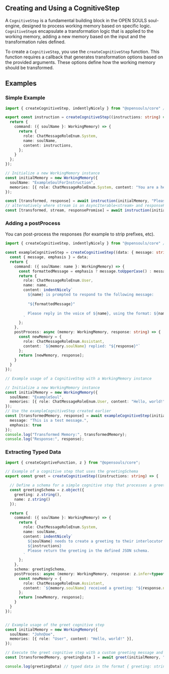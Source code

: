 Creating and Using a CognitiveStep
-----------------------------------

A `CognitiveStep` is a fundamental building block in the OPEN SOULS soul-engine, designed to process working memory based on specific logic. `CognitiveStep`s encapsulate a transformation logic that is applied to the working memory, adding a new memory based on the input and the transformation rules defined.

To create a `CognitiveStep`, you use the `createCognitiveStep` function. This function requires a callback that generates transformation options based on the provided arguments. These options define how the working memory should be transformed.

## Examples

### Simple Example

```ts
import { createCognitiveStep, indentlyNicely } from "@opensouls/core" // also reexported from @opensouls/engine

export const instruction = createCognitiveStep((instructions: string) => {
  return {
    command: ({ soulName }: WorkingMemory) => {
      return {
        role: ChatMessageRoleEnum.System,
        name: soulName,
        content: instructions,
      };
    }
  };
});

// Initialize a new WorkingMemory instance
const initialMemory = new WorkingMemory({
  soulName: "ExampleSoulForInstruction",
  memories: [{ role: ChatMessageRoleEnum.System, content: "You are a helpful assistant." }]
});

const [transformed, response] = await instruction(initialMemory, "Please say hello");
// alternatively where stream is an AsyncIterable<stream> and responsePromise is a promise that will resolve to the value of the cognitive step
const [transformed, stream, responsePromise] = await instruction(initialMemory, "Please say hello", { stream: true })]
```


### Adding a postProcess

You can post-process the responses (for example to strip prefixes, etc).

```ts
import { createCognitiveStep, indentlyNicely } from "@opensouls/core" // also rexported from @opensouls/engine

const exampleCognitiveStep = createCognitiveStep((data: { message: string; emphasis: boolean }) => {
  const { message, emphasis } = data;
  return {
    command: ({ soulName: name }: WorkingMemory) => {
      const formattedMessage = emphasis ? message.toUpperCase() : message;
      return {
        role: ChatMessageRoleEnum.User,
        name: name,
        content: indentNicely`
          ${name} is prompted to respond to the following message:
          
          "${formattedMessage}"
          
          Please reply in the voice of ${name}, using the format: ${name} replied: "..."
        `
      };
    },
    postProcess: async (memory: WorkingMemory, response: string) => {
      const newMemory = {
        role: ChatMessageRoleEnum.Assistant,
        content: `${memory.soulName} replied: "${response}"`
      };
      return [newMemory, response];
    }
  }
});

// Example usage of a CognitiveStep with a WorkingMemory instance

// Initialize a new WorkingMemory instance
const initialMemory = new WorkingMemory({
  soulName: "ExampleSoul",
  memories: [{ role: ChatMessageRoleEnum.User, content: "Hello, world!" }]
});
// Use the exampleCognitiveStep created earlier
const [transformedMemory, response] = await exampleCognitiveStep(initialMemory, {
  message: "This is a test message.",
  emphasis: true
});
console.log("Transformed Memory:", transformedMemory);
console.log("Response:", response);

```

### Extracting Typed Data


```ts
import { createCogntiveFunction, z } from "@opensouls/core";

// Example of a cognitive step that uses the greetingSchema
export const greet = createCognitiveStep((instructions: string) => {

  // Define a schema for a simple cognitive step that processes a greeting
  const greetingSchema = z.object({
    greeting: z.string(),
    name: z.string()
  });

  return {
    command: ({ soulName }: WorkingMemory) => {
      return {
        role: ChatMessageRoleEnum.System,
        name: soulName,
        content: indentNicely`
          ${soulName} needs to create a greeting to their interlocutor.
          ${instructions}
          Please return the greeting in the defined JSON schema.
        `
      };
    },
    schema: greetingSchema,
    postProcess: async (memory: WorkingMemory, response: z.infer<typeof greetingSchema>) => {
      const newMemory = {
        role: ChatMessageRoleEnum.Assistant,
        content: `${memory.soulName} received a greeting: "${response.name}" "${response.greeting}`
      };
      return [newMemory, response];
    }
  }
});


// Example usage of the greet cognitive step
const initialMemory = new WorkingMemory({
  soulName: "JohnDoe",
  memories: [{ role: "User", content: "Hello, world!" }],
});

// Execute the greet cognitive step with a custom greeting message and name
const [transformedMemory, greetingData ] = await greet(initialMemory, "Make sure to be pleasant")

console.log(greetingData) // typed data in the format { greeting: string, name: string }

```